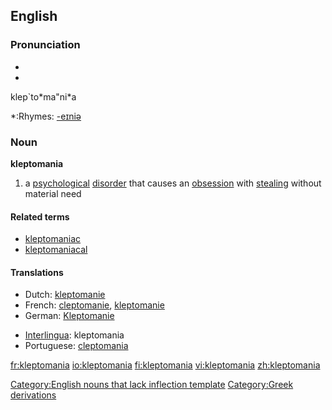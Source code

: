 ==English==

===Pronunciation===
*{{IPA|/ˌklɛptəˈmeɪniə/ or /-ˈmeɪnjə/}}
*{{SAMPA|/%klEpt@"meIni@/ or /-"meInj@/}}
klep`to*ma"ni*a
*:Rhymes: [[Rhymes:English:-eɪniə|-eɪniə]]

===Noun===
'''kleptomania'''

# a [[psychological]] [[disorder]] that causes an [[obsession]] with [[steal]]ing without material need

====Related terms====
* [[kleptomaniac]]
* [[kleptomaniacal]]

====Translations====
{{top}}
*Dutch: [[kleptomanie]] {{f}}
*French: [[cleptomanie]], [[kleptomanie]] {{f}}
*German: [[Kleptomanie]] {{f}}
{{mid}}
*[[Interlingua]]: kleptomania
*Portuguese: [[cleptomania]] {{f}}
{{bottom}}

[[Category:English nouns that lack inflection template]]
[[Category:Greek derivations]]

[[fr:kleptomania]]
[[io:kleptomania]]
[[fi:kleptomania]]
[[vi:kleptomania]]
[[zh:kleptomania]]